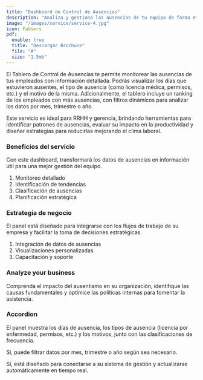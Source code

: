 ```yaml
---
title: "Dashboard de Control de Ausencias"
description: "Analiza y gestiona las ausencias de tu equipo de forma eficiente y estratégica."
image: "/images/service/service-4.jpg"
icon: FaUsers
pdf:
  enable: true
  title: "Descargar Brochure"
  file: "#"
  size: "1.5mb"
---
```


El Tablero de Control de Ausencias te permite monitorear las ausencias de tus empleados con información detallada. Podrás visualizar los días que estuvieron ausentes, el tipo de ausencia (como licencia médica, permisos, etc.) y el motivo de la misma. Adicionalmente, el tablero incluye un ranking de los empleados con más ausencias, con filtros dinámicos para analizar los datos por mes, trimestre o año.

Este servicio es ideal para RRHH y gerencia, brindando herramientas para identificar patrones de ausencias, evaluar su impacto en la productividad y diseñar estrategias para reducirlas mejorando el clima laboral.

### Beneficios del servicio

Con este dashboard, transformará los datos de ausencias en información útil para una mejor gestión del equipo.

1. Monitoreo detallado
2. Identificación de tendencias
3. Clasificación de ausencias
4. Planificación estratégica

### Estrategia de negocio

El panel está diseñado para integrarse con los flujos de trabajo de su empresa y facilitar la toma de decisiones estratégicas.

1. Integración de datos de ausencias
2. Visualizaciones personalizadas
3. Capacitación y soporte

### Analyze your business

Comprenda el impacto del ausentismo en su organización, identifique las causas fundamentales y optimice las políticas internas para fomentar la asistencia.

### Accordion  

<Accordion client:load title="¿Qué tipo de datos puede mostrar este panel?">  

El panel muestra los días de ausencia, los tipos de ausencia (licencia por enfermedad, permisos, etc.) y los motivos, junto con las clasificaciones de frecuencia.

</Accordion>  

<Accordion client:load title="¿Puede filtrar por períodos específicos, como meses o años?">  

Sí, puede filtrar datos por mes, trimestre o año según sea necesario.

</Accordion>  

<Accordion client:load title="¿Se actualiza automáticamente con nuevos registros?">  

Sí, está diseñado para conectarse a su sistema de gestión y actualizarse automáticamente en tiempo real.

</Accordion>
